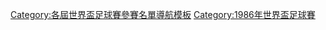 {{Catnav|頁面分類|...|体育|体育模板|足球模板}}

[[Category:各屆世界盃足球賽參賽名單導航模板|Category:各屆世界盃足球賽參賽名單導航模板]]
[[Category:1986年世界盃足球賽|Category:1986年世界盃足球賽]]